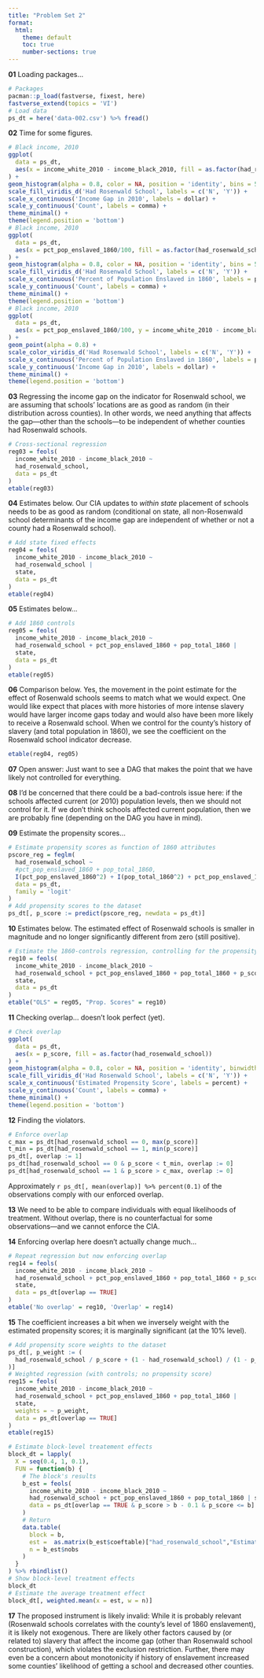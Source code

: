 ```yaml
---
title: "Problem Set 2"
format:
  html:
    theme: default
    toc: true
    number-sections: true
---
```


**01** Loading packages...

```r
# Packages
pacman::p_load(fastverse, fixest, here)
fastverse_extend(topics = 'VI')
# Load data
ps_dt = here('data-002.csv') %>% fread()
```

**02** Time for some figures.

```r
# Black income, 2010
ggplot(
  data = ps_dt,
  aes(x = income_white_2010 - income_black_2010, fill = as.factor(had_rosenwald_school))
) +
geom_histogram(alpha = 0.8, color = NA, position = 'identity', bins = 50) +
scale_fill_viridis_d('Had Rosenwald School', labels = c('N', 'Y')) +
scale_x_continuous('Income Gap in 2010', labels = dollar) +
scale_y_continuous('Count', labels = comma) +
theme_minimal() +
theme(legend.position = 'bottom')
# Black income, 2010
ggplot(
  data = ps_dt,
  aes(x = pct_pop_enslaved_1860/100, fill = as.factor(had_rosenwald_school))
) +
geom_histogram(alpha = 0.8, color = NA, position = 'identity', bins = 50) +
scale_fill_viridis_d('Had Rosenwald School', labels = c('N', 'Y')) +
scale_x_continuous('Percent of Population Enslaved in 1860', labels = percent) +
scale_y_continuous('Count', labels = comma) +
theme_minimal() +
theme(legend.position = 'bottom')
# Black income, 2010
ggplot(
  data = ps_dt,
  aes(x = pct_pop_enslaved_1860/100, y = income_white_2010 - income_black_2010, color = as.factor(had_rosenwald_school))
) +
geom_point(alpha = 0.8) +
scale_color_viridis_d('Had Rosenwald School', labels = c('N', 'Y')) +
scale_x_continuous('Percent of Population Enslaved in 1860', labels = percent) +
scale_y_continuous('Income Gap in 2010', labels = dollar) +
theme_minimal() +
theme(legend.position = 'bottom')
```

**03** Regressing the income gap on the indicator for Rosenwald school, we are assuming that schools' locations are as good as random (in their distribution across counties). In other words, we need anything that affects the gap—other than the schools—to be independent of whether counties had Rosenwald schools.

```r
# Cross-sectional regression
reg03 = feols(
  income_white_2010 - income_black_2010 ~ 
  had_rosenwald_school,
  data = ps_dt
)
etable(reg03)
```

**04** Estimates below. Our CIA updates to *within state* placement of schools needs to be as good as random (conditional on state, all non-Rosenwald school determinants of the income gap are independent of whether or not a county had a Rosenwald school).

```r
# Add state fixed effects
reg04 = feols(
  income_white_2010 - income_black_2010 ~ 
  had_rosenwald_school | 
  state,
  data = ps_dt
)
etable(reg04)
```

**05** Estimates below...

```r
# Add 1860 controls
reg05 = feols(
  income_white_2010 - income_black_2010 ~ 
  had_rosenwald_school + pct_pop_enslaved_1860 + pop_total_1860 | 
  state,
  data = ps_dt
)
etable(reg05)
```

**06** Comparison below. Yes, the movement in the point estimate for the effect of Rosenwald schools seems to match what we would expect. One would like expect that places with more histories of more intense slavery would have larger income gaps today and would also have been more likely to receive a Rosenwald school. When we control for the county's history of slavery (and total population in 1860), we see the coefficient on the Rosenwald school indicator decrease.

```r
etable(reg04, reg05)
```

**07** Open answer: Just want to see a DAG that makes the point that we have likely not controlled for everything.

**08** I'd be concerned that there could be a bad-controls issue here: if the schools affected current (or 2010) population levels, then we should not control for it. If we don't think schools affected current population, then we are probably fine (depending on the DAG you have in mind).

**09** Estimate the propensity scores...

```r
# Estimate propensity scores as function of 1860 attributes
pscore_reg = feglm(
  had_rosenwald_school ~ 
  #pct_pop_enslaved_1860 + pop_total_1860,
  I(pct_pop_enslaved_1860^2) + I(pop_total_1860^2) + pct_pop_enslaved_1860 * pop_total_1860,
  data = ps_dt,
  family = 'logit'
)
# Add propensity scores to the dataset
ps_dt[, p_score := predict(pscore_reg, newdata = ps_dt)]
```

**10** Estimates below. The estimated effect of Rosenwald schools is smaller in magnitude and no longer significantly different from zero (still positive).

```r
# Estimate the 1860-controls regression, controlling for the propensity score
reg10 = feols(
  income_white_2010 - income_black_2010 ~ 
  had_rosenwald_school + pct_pop_enslaved_1860 + pop_total_1860 + p_score | 
  state,
  data = ps_dt
)
etable("OLS" = reg05, "Prop. Scores" = reg10)
```
**11** Checking overlap... doesn't look perfect (yet).

```r
# Check overlap
ggplot(
  data = ps_dt,
  aes(x = p_score, fill = as.factor(had_rosenwald_school))
) +
geom_histogram(alpha = 0.8, color = NA, position = 'identity', binwidth = 0.01) +
scale_fill_viridis_d('Had Rosenwald School', labels = c('N', 'Y')) +
scale_x_continuous('Estimated Propensity Score', labels = percent) +
scale_y_continuous('Count', labels = comma) +
theme_minimal() +
theme(legend.position = 'bottom')
```

**12** Finding the violators.

```r
# Enforce overlap
c_max = ps_dt[had_rosenwald_school == 0, max(p_score)]
t_min = ps_dt[had_rosenwald_school == 1, min(p_score)]
ps_dt[, overlap := 1]
ps_dt[had_rosenwald_school == 0 & p_score < t_min, overlap := 0]
ps_dt[had_rosenwald_school == 1 & p_score > c_max, overlap := 0]
```

Approximately `r ps_dt[, mean(overlap)] %>% percent(0.1)` of the observations comply with our enforced overlap.

**13** We need to be able to compare individuals with equal likelihoods of treatment. Without overlap, there is no counterfactual for some observations—and we cannot enforce the CIA.

**14** Enforcing overlap here doesn't actually change much...

```r
# Repeat regression but now enforcing overlap
reg14 = feols(
  income_white_2010 - income_black_2010 ~ 
  had_rosenwald_school + pct_pop_enslaved_1860 + pop_total_1860 + p_score | 
  state,
  data = ps_dt[overlap == TRUE]
)
etable('No overlap' = reg10, 'Overlap' = reg14)
```

**15** The coefficient increases a bit when we inversely weight with the estimated propensity scores; it is marginally significant (at the 10% level).

```r
# Add propensity score weights to the dataset
ps_dt[, p_weight := (
  had_rosenwald_school / p_score + (1 - had_rosenwald_school) / (1 - p_score)
)]
# Weighted regression (with controls; no propensity score)
reg15 = feols(
  income_white_2010 - income_black_2010 ~ 
  had_rosenwald_school + pct_pop_enslaved_1860 + pop_total_1860 | 
  state,
  weights = ~ p_weight,
  data = ps_dt[overlap == TRUE]
)
etable(reg15)
```

```r
# Estimate block-level treatement effects
block_dt = lapply(
  X = seq(0.4, 1, 0.1),
  FUN = function(b) {
    # The block's results
    b_est = feols(
      income_white_2010 - income_black_2010 ~ 
      had_rosenwald_school + pct_pop_enslaved_1860 + pop_total_1860 | state,
      data = ps_dt[overlap == TRUE & p_score > b - 0.1 & p_score <= b]
    )
    # Return 
    data.table(
      block = b,
      est =  as.matrix(b_est$coeftable)["had_rosenwald_school","Estimate"],
      n = b_est$nobs
    )
  }
) %>% rbindlist()
# Show block-level treatment effects
block_dt
# Estimate the average treatment effect
block_dt[, weighted.mean(x = est, w = n)]
```

**17** The proposed instrument is likely invalid: While it is probably relevant (Rosenwald schools correlates with the county's level of 1860 enslavement), it is likely not exogenous. There are likely other factors caused by (or related to) slavery that affect the income gap (other than Rosenwald school construction), which violates the exclusion restriction. Further, there may even be a concern about monotonicity if history of enslavement increased some counties' likelihood of getting a school and decreased other counties. 
